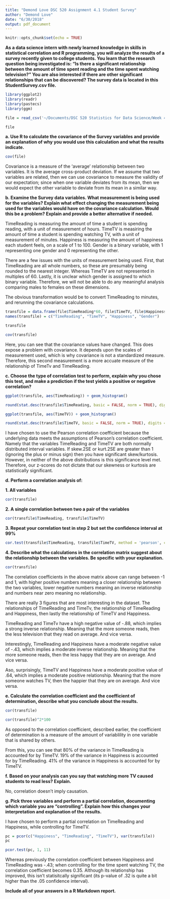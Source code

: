 ```yaml
---
title: "Demond Love DSC 520 Assignment 4.1 Student Survey"
author: "Demond Love"
date: "6/30/2018"
output: pdf_document
---
```


```r
knitr::opts_chunk$set(echo = TRUE)
```

**As a data science intern with newly learned knowledge in skills in statistical correlation and R programming, you will analyze the results of a survey recently given to college students. You learn that the research question being investigated is: “Is there a significant relationship between the amount of time spent reading and the time spent watching television?” You are also interested if there are other significant relationships that can be discovered? The survey data is located in this StudentSurvey.csv file.**

```r
library(ggplot2)
library(readr)
library(pastecs)
library(ggm)

file = read_csv('~/Documents/DSC 520 Statistics for Data Science/Week 4 DSC 520/student-survey.csv')
```
```r
file
```

**a. Use R to calculate the covariance of the Survey variables and provide an explanation of why you would use this calculation and what the results indicate.**

```r
cov(file)
```

Covariance is a measure of the 'average' relationship between two variables. It is the average cross-product deviation. If we assume that two variables are related, then we can use covariance to measure the validity of our expectation; since when one variable deviates from its mean, then we would expect the other variable to deviate from its mean in a similar way.

**b. Examine the Survey data variables. What measurement is being used for the variables? Explain what effect changing the measurement being used for the variables would have on the covariance calculation. Would this be a problem? Explain and provide a better alternative if needed.**

TimeReading is measuring the amount of time a student is spending reading, with a unit of measurement of hours. TimeTV is measiring the amount of time a student is spending watching TV, with a unit of measurement of minutes. Happiness is measuring the amount of happiness each student feels, on a scale of 1 to 100. Gender is a binary variable, with 1 representing one gender and 0 representing the other.

There are a few issues with the units of measurement being used. First, that TimeReading are all whole numbers, so these are presumably being rounded to the nearest integer. Whereas TimeTV are not represented in multiples of 60. Lastly, it is unclear which gender is assigned to which binary variable. Therefore, we will not be able to do any meaningful analysis comparing males to females on these dimensions.

The obvious transformation would be to convert TimeReading to minutes, and rerunning the covariance calculations.

```r
transfile = data.frame(file$TimeReading*60, file$TimeTV, file$Happiness, file$Gender)
names(transfile) = c("TimeReading", "TimeTV", "Happiness", "Gender")

transfile
```

```r
cov(transfile)
```

Here, you can see that the covariance values have changed. This does expose a problem with covariance. It depends upon the scales of measurement used, which is why covariance is not a standardized measure. Therefore, this second measurement is a more accuate measure of the relationship of TimeTv and TimeReading.

**c. Choose the type of correlation test to perform, explain why you chose this test, and make a prediction if the test yields a positive or negative correlation?**

```r
ggplot(transfile, aes(TimeReading)) + geom_histogram()
```

```r
round(stat.desc(transfile$TimeReading, basic = FALSE, norm = TRUE), digits = 3)
```


```r
ggplot(transfile, aes(TimeTV)) + geom_histogram()
```
```r
round(stat.desc(transfile$TimeTV, basic = FALSE, norm = TRUE), digits = 3)
```

I have chosen to use the Pearson correlation coefficient because the underlying data meets the assumptions of Pearson's correlation coefficient. Namely that the variables TimeReading and TimeTV are both normally distributed interval variables. If skew.2SE or kurt.2SE are greater than 1 (ignoring the plus or minus sign) then you have significant skew/kurtosis. However, in neither of the above distributions is this significance level met. Therefore, our z-scores do not dictate that our skewness or kurtosis are statistically significant.

**d. Perform a correlation analysis of:**

**1. All variables**

```r
cor(transfile)
```


**2. A single correlation between two a pair of the variables**
```r
cor(transfile$TimeReading, transfile$TimeTV)
```

**3. Repeat your correlation test in step 2 but set the confidence interval at 99%**
```r
cor.test(transfile$TimeReading, transfile$TimeTV, method = 'pearson', conf.level = 0.99)
```


**4. Describe what the calculations in the correlation matrix suggest about the relationship between the variables. Be specific with your explanation.**

```r
cor(transfile)
```

The correlation coefficients in the above matrix above can range between -1 and 1, with higher positive numbers meaning a closer relationship between the two variables, lower negative numbers meaning an inverse relationship and numbers near zero meaning no relationship.

There are really 3 figures that are most interesting in the dataset. The relationships of TimeReading and TimeTv, the relationship of TimeReading and Happiness, then lastly the relationship of TimeTV and Happiness.

TimeReading and TimeTv have a high negative value of -.88, which implies a strong inverse relationship. Meaning that the more someone reads, then the less television that they read on average. And vice versa.

Interestingly, TimeReading and Happiness have a moderate negative value of -.43, which implies a moderate inverse relationship. Meaning that the more someone reads, then the less happy that they are on average. And vice versa.

Aso, surprisingly, TimeTV and Happiness have a moderate positive value of .64, which implies a moderate positive relationship. Meaning that the more someone watches TV, then the happier that they are on average. And vice versa.

**e. Calculate the correlation coefficient and the coefficient of determination, describe what you conclude about the results.**

```r
cor(transfile)
```

```r
cor(transfile)^2*100
```

As opposed to the correlation coefficient, described earlier, the coefficient of determination is a measure of the amount of variablility in one variable that is shared by others.

From this, you can see that 80% of the variance in TimeReading is accounted for by TimeTV. 19% of the variance in Happiness is accounted for by TimeReading. 41% of the variance in Happiness is accounted for by TimeTV.

**f. Based on your analysis can you say that watching more TV caused students to read less? Explain.**

No, correlation doesn't imply causation.

**g. Pick three variables and perform a partial correlation, documenting which variable you are “controlling”. Explain how this changes your interpretation and explanation of the results.**

I have chosen to perform a partial correlation on TimeReading and Happiness, while controlling for TimeTV.

```r
pc = pcor(c("Happiness", "TimeReading", "TimeTV"), var(transfile))
pc
```

```r
pcor.test(pc, 1, 11)
```

Whereas previously the correlation coefficient between Happiness and TimeReading was -.43; when controlling for the time spent watching TV, the correlation coefficient becomes 0.35. Although its relationship has improved, this isn't statisitcally significant (its p-value of .32 is quite a bit higher than the .05 confidence interval).

**Include all of your answers in a R Markdown report.**